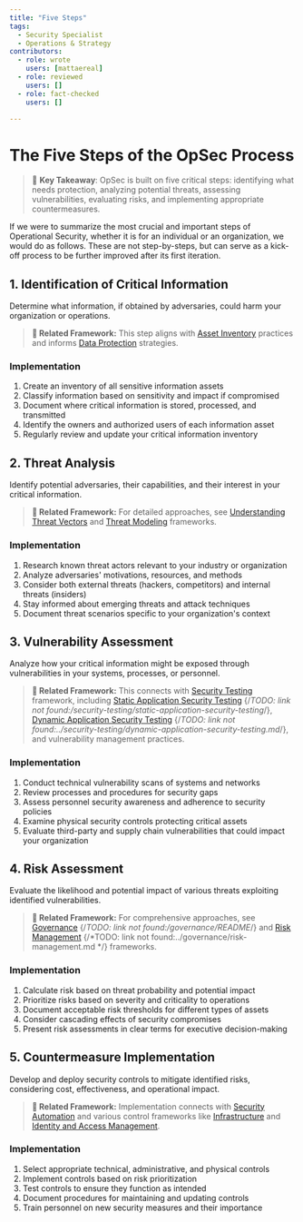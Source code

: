 ```yaml
---
title: "Five Steps"
tags:
  - Security Specialist
  - Operations & Strategy
contributors:
  - role: wrote
    users: [mattaereal]
  - role: reviewed
    users: []
  - role: fact-checked
    users: []

---
```



<TagProvider>
<TagFilter />

# The Five Steps of the OpSec Process

<TagList tags={frontmatter.tags} />
<AttributionList contributors={frontmatter.contributors} />

> 🔑 **Key Takeaway**: OpSec is built on five critical steps: identifying what needs protection, analyzing potential threats, assessing vulnerabilities, evaluating risks, and implementing appropriate countermeasures.

If we were to summarize the most crucial and important steps of Operational Security, whether it is for an individual or an organization, we would do as follows. These are not step-by-steps, but can serve as a kick-off process to be further improved after its first iteration.

## 1. Identification of Critical Information

Determine what information, if obtained by adversaries, could harm your organization or operations.

> **🔗 Related Framework:** This step aligns with [Asset Inventory](/infrastructure/asset-inventory) practices and informs [Data Protection](/opsec/old/data-protection/README) strategies.

### Implementation

1. Create an inventory of all sensitive information assets
2. Classify information based on sensitivity and impact if compromised
3. Document where critical information is stored, processed, and transmitted
4. Identify the owners and authorized users of each information asset
5. Regularly review and update your critical information inventory

## 2. Threat Analysis

Identify potential adversaries, their capabilities, and their interest in your critical information.

> **🔗 Related Framework:** For detailed approaches, see [Understanding Threat Vectors](/awareness/understanding-threat-vectors) and [Threat Modeling](/opsec/threat-modeling-overview) frameworks.

### Implementation

1. Research known threat actors relevant to your industry or organization
2. Analyze adversaries' motivations, resources, and methods
3. Consider both external threats (hackers, competitors) and internal threats (insiders)
4. Stay informed about emerging threats and attack techniques
5. Document threat scenarios specific to your organization's context

## 3. Vulnerability Assessment

Analyze how your critical information might be exposed through vulnerabilities in your systems, processes, or personnel.

> **🔗 Related Framework:** This connects with [Security Testing](/security-testing/README) framework, including [Static Application Security Testing]() {/*TODO: link not found:/security-testing/static-application-security-testing*/}, [Dynamic Application Security Testing]() {/*TODO: link not found:../security-testing/dynamic-application-security-testing.md*/}, and vulnerability management practices.

### Implementation

1. Conduct technical vulnerability scans of systems and networks
2. Review processes and procedures for security gaps
3. Assess personnel security awareness and adherence to security policies
4. Examine physical security controls protecting critical assets
5. Evaluate third-party and supply chain vulnerabilities that could impact your organization

## 4. Risk Assessment

Evaluate the likelihood and potential impact of various threats exploiting identified vulnerabilities.

> **🔗 Related Framework:** For comprehensive approaches, see [Governance]() {/*TODO: link not found:/governance/README*/} and [Risk Management]() {/*TODO: link not found:../governance/risk-management.md */} frameworks.

### Implementation

1. Calculate risk based on threat probability and potential impact
2. Prioritize risks based on severity and criticality to operations
3. Document acceptable risk thresholds for different types of assets
4. Consider cascading effects of security compromises
5. Present risk assessments in clear terms for executive decision-making

## 5. Countermeasure Implementation

Develop and deploy security controls to mitigate identified risks, considering cost, effectiveness, and operational impact.

> **🔗 Related Framework:** Implementation connects with [Security Automation](/security-automation/README) and various control frameworks like [Infrastructure](/infrastructure/README) and [Identity and Access Management](/iam/README).

### Implementation

1. Select appropriate technical, administrative, and physical controls
2. Implement controls based on risk prioritization
3. Test controls to ensure they function as intended
4. Document procedures for maintaining and updating controls
5. Train personnel on new security measures and their importance

</TagProvider>